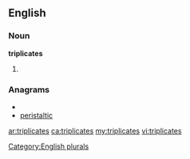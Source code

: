 ==English==

===Noun===
'''triplicates'''

# {{plural of|[[triplicate]]}}

===Anagrams===
* {{alphagram|aceiilprstt}}
* [[peristaltic#English|peristaltic]]

[[Category:English plurals]]

[[ar:triplicates]]
[[ca:triplicates]]
[[my:triplicates]]
[[vi:triplicates]]